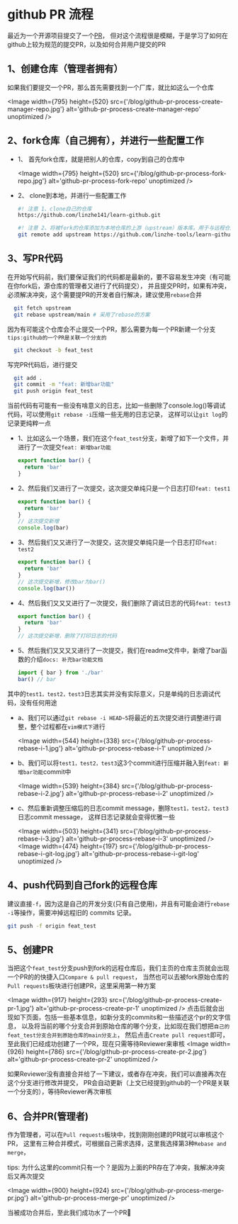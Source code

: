 # github PR 流程

最近为一个开源项目提交了一个[PR](https://github.com/Yuyz0112/vx.dev/pull/80)，
但对这个流程很是模糊，于是学习了如何在github上较为规范的提交PR，以及如何合并用户提交的PR

## 1、创建仓库（管理者拥有）

如果我们要提交一个PR，那么首先需要找到一个厂库，就比如这么一个仓库

<Image
  width={795}
  height={520}
  src={'/blog/github-pr-process-create-manager-repo.jpg'}
  alt='github-pr-process-create-manager-repo'
  unoptimized
/>

## 2、fork仓库（自己拥有），并进行一些配置工作

- 1、 首先fork仓库，就是把别人的仓库，copy到自己的仓库中

  <Image
    width={795}
    height={520}
    src={'/blog/github-pr-process-fork-repo.jpg'}
    alt='github-pr-process-fork-repo'
    unoptimized
  />

- 2、 clone到本地，并进行一些配置工作

  ```bash
  #! 注意 1、clone自己的仓库
  https://github.com/linzhe141/learn-github.git

  #! 注意 2、将被fork的仓库添加为本地仓库的上游（upstream）版本库。用于与远程仓库(被fork的仓库)保持同步
  git remote add upstream https://github.com/linzhe-tools/learn-github.git
  ```

## 3、写PR代码

在开始写代码前，我们要保证我们的代码都是最新的，要不容易发生冲突（有可能在你fork后，源仓库的管理者又进行了代码提交），
并且提交PR时，如果有冲突，必须解决冲突，这个需要提PR的开发者自行解决，建议使用`rebase`合并

```bash
  git fetch upstream
  git rebase upstream/main # 采用了rebase的方案
```

因为有可能这个仓库会不止提交一个PR，那么需要为每一个PR新建一个分支`tips:github的一个PR是关联一个分支的`

```bash
  git checkout -b feat_test
```

写完PR代码后，进行提交

```bash
  git add .
  git commit -m "feat: 新增bar功能"
  git push origin feat_test
```

当前代码有可能有一些没有啥意义的日志，比如一些删除了console.log()等调试代码，可以使用`git rebase -i`压缩一些无用的日志记录，
这样可以让`git log`的记录更纯粹一点

- 1、比如这么一个场景，我们在这个`feat_test`分支，新增了如下一个文件，并进行了一次提交`feat: 新增bar功能`

  ```ts filename='bar.ts'
  export function bar() {
    return 'bar'
  }
  ```

- 2、然后我们又进行了一次提交，这次提交单纯只是一个日志打印`feat: test1`

  ```ts filename='bar.ts'
  export function bar() {
    return 'bar'
  }
  // 这次提交新增
  console.log(bar)
  ```

- 3、然后我们又又进行了一次提交，这次提交单纯只是一个日志打印`feat: test2`

  ```ts filename='bar.ts'
  export function bar() {
    return 'bar'
  }
  // 这次提交新增，修改bar为bar()
  console.log(bar())
  ```

- 4、然后我们又又又进行了一次提交，我们删除了调试日志的代码`feat: test3`

  ```ts
  export function bar() {
    return 'bar'
  }
  // 这次提交新增，删除了打印日志的代码
  ```

- 5、然后我们又又又又进行了一次提交，我们在readme文件中，新增了bar函数的介绍`docs: 补充bar功能文档`

  ```ts
  import { bar } from './bar'
  bar() // bar
  ```

其中的`test1，test2，test3`日志其实并没有实际意义，只是单纯的日志调试代码，没有任何用途

- a、我们可以通过`git rebase -i HEAD~5`将最近的五次提交进行调整进行调整，整个过程都在`vim模式下`进行

  <Image
    width={544}
    height={338}
    src={'/blog/github-pr-process-rebase-i-1.jpg'}
    alt='github-pr-process-rebase-i-1'
    unoptimized
  />

- b、我们可以将`test1，test2，test3`这3个commit进行压缩并融入到`feat: 新增bar功能`commit中

  <Image
    width={539}
    height={384}
    src={'/blog/github-pr-process-rebase-i-2.jpg'}
    alt='github-pr-process-rebase-i-2'
    unoptimized
  />

- c、然后重新调整压缩后的日志commit message，删除`test1，test2，test3`日志commit message，
  这样日志记录就会变得优雅一些

  <Image
    width={503}
    height={341}
    src={'/blog/github-pr-process-rebase-i-3.jpg'}
    alt='github-pr-process-rebase-i-3'
    unoptimized
  />
  <Image
    width={474}
    height={197}
    src={'/blog/github-pr-process-rebase-i-git-log.jpg'}
    alt='github-pr-process-rebase-i-git-log'
    unoptimized
  />

## 4、push代码到自己fork的远程仓库

建议直接`-f`，因为这是自己的开发分支(只有自己使用)，并且有可能会进行`rebase -i`等操作，需要冲掉远程旧的 commits 记录。

```bash
git push -f origin feat_test
```

## 5、创建PR

当把这个`feat_test`分支push到fork的远程仓库后，我们主页的仓库主页就会出现一个PR的的快捷入口`Compare & pull request`，
当然也可以去被fork原始仓库的`Pull requests`板块进行创建PR，这里采用第一种方案

<Image
  width={917}
  height={293}
  src={'/blog/github-pr-process-create-pr-1.jpg'}
  alt='github-pr-process-create-pr-1'
  unoptimized
/>
点击后就会出现如下页面，包括一些基本信息，如新分支的commits和一些描述这个pr的文字信息，
以及将当前的哪个分支合并到原始仓库的哪个分支，比如现在我们想把`自己的feat_test分支合并到原始仓库的main分支上`，
然后点击`Create pull request`即可，至此我们已经成功创建了一个PR，现在只需等待Reviewer来审核
<Image
  width={926}
  height={786}
  src={'/blog/github-pr-process-create-pr-2.jpg'}
  alt='github-pr-process-create-pr-2'
  unoptimized
/>

如果Reviewer没有直接合并给了一下建议，或者存在冲突，我们可以直接再次在这个分支进行修改并提交，
PR会自动更新（上文已经提到github的一个PR是关联一个分支的），等待Reviewer再次审核

## 6、合并PR(管理者)

作为管理者，可以在`Pull requests`板块中，找到刚刚创建的PR就可以审核这个PR，
这里有三种合并模式，可根据自己需求选择，这里我选择第3种`Rebase and merge`，

<span className='text-xs'>
  tips:
  为什么这里的commit只有一个？是因为上面的PR存在了冲突，我解决冲突后又再次提交
</span>

<Image
  width={900}
  height={924}
  src={'/blog/github-pr-process-merge-pr.jpg'}
  alt='github-pr-process-merge-pr'
  unoptimized
/>

当被成功合并后，至此我们成功水了一个PR🎉
